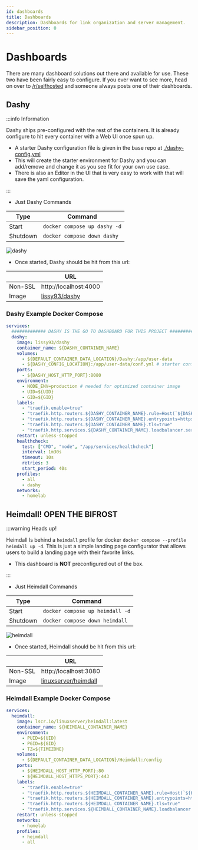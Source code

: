 ```yaml
---
id: dashboards
title: Dashboards
description: Dashboards for link organization and server management.
sidebar_position: 0
---
```


# Dashboards

There are many dashboard solutions out there and available for use. These two have been fairly easy to configure. If you ever want to see more, head on over to [/r/selfhosted](https://reddit.com/r/selfhosted) and someone always posts one of their dashboards.

## Dashy

:::info Information

Dashy ships pre-configured with the rest of the containers. It is already configure to hit every container with a Web UI once spun up.

- A starter Dashy configuration file is given in the base repo at [./dashy-config.yml](https://github.com/Homemediadocker/Home-Media-Docker/blob/main/dashy-config.yml)
- This will create the starter environment for Dashy and you can add/remove and change it as you see fit for your own use case.
- There is also an Editor in the UI that is very easy to work with that will save the yaml configuration.

:::

- Just Dashy Commands

| Type     | Command                      |
| -------- | ---------------------------- |
| Start    | `docker compose up dashy -d` |
| Shutdown | `docker compose down dashy`  |

<img src="/Home-Media-Docker/img/dashy.png" alt="dashy" />

- Once started, Dashy should be hit from this url:

|         | URL                                                                    |
| ------- | ---------------------------------------------------------------------- |
| Non-SSL | http://localhost:4000                                                  |
| Image   | [lissy93/dashy](https://dashy.to/docs/deployment#using-docker-compose) |

### Dashy Example Docker Compose

```yaml
services:
  ############# DASHY IS THE GO TO DASHBOARD FOR THIS PROJECT ##################
  dashy:
    image: lissy93/dashy
    container_name: ${DASHY_CONTAINER_NAME}
    volumes:
      - ${DEFAULT_CONTAINER_DATA_LOCATION}/Dashy:/app/user-data
      - ${DASHY_CONFIG_LOCATION}:/app/user-data/conf.yml # starter config for all the stuff in this docker compose
    ports:
      - ${DASHY_HOST_HTTP_PORT}:8080
    environment:
      - NODE_ENV=production # needed for optimized container image
      - UID=${UID}
      - GID=${GID}
    labels:
      - "traefik.enable=true"
      - "traefik.http.routers.${DASHY_CONTAINER_NAME}.rule=Host(`${DASHY_CONTAINER_NAME}.${PROJECT_HOSTNAME}`)"
      - "traefik.http.routers.${DASHY_CONTAINER_NAME}.entrypoints=https"
      - "traefik.http.routers.${DASHY_CONTAINER_NAME}.tls=true"
      - "traefik.http.services.${DASHY_CONTAINER_NAME}.loadbalancer.server.port=${DASHY_HOST_HTTP_PORT}"
    restart: unless-stopped
    healthcheck:
      test: ["CMD", "node", "/app/services/healthcheck"]
      interval: 1m30s
      timeout: 10s
      retries: 3
      start_period: 40s
    profiles:
      - all
      - dashy
    networks:
      - homelab

```

## Heimdall! OPEN THE BIFROST

:::warning Heads up!

Heimdall Is behind a `heimdall` profile for docker `docker compose --profile heimdall up -d`. This is just a simple landing page configurator that allows users to build a landing page with their favorite links.

- This dashboard is **NOT** preconfigured out of the box.

:::

- Just Heimdall Commands

| Type     | Command                         |
| -------- | ------------------------------- |
| Start    | `docker compose up heimdall -d` |
| Shutdown | `docker compose down heimdall`  |

<img src="/Home-Media-Docker/img/heimdall.png" alt="heimdall" />

- Once started, Heimdall should be hit from this url:

|         | URL                                                                         |
| ------- | --------------------------------------------------------------------------- |
| Non-SSL | http://localhost:3080                                                       |
| Image   | [linuxserver/heimdall](https://docs.linuxserver.io/images/docker-heimdall/) |

### Heimdall Example Docker Compose

```yaml
services:
  heimdall:
    image: lscr.io/linuxserver/heimdall:latest
    container_name: ${HEIMDALL_CONTAINER_NAME}
    environment:
      - PUID=${UID}
      - PGID=${GID}
      - TZ=${TIMEZONE}
    volumes:
      - ${DEFAULT_CONTAINER_DATA_LOCATION}/Heimdall:/config
    ports:
      - ${HEIMDALL_HOST_HTTP_PORT}:80
      - ${HEIMDALL_HOST_HTTPS_PORT}:443
    labels:
      - "traefik.enable=true"
      - "traefik.http.routers.${HEIMDALL_CONTAINER_NAME}.rule=Host(`${HEIMDALL_CONTAINER_NAME}.${PROJECT_HOSTNAME}`)"
      - "traefik.http.routers.${HEIMDALL_CONTAINER_NAME}.entrypoints=https"
      - "traefik.http.routers.${HEIMDALL_CONTAINER_NAME}.tls=true"
      - "traefik.http.services.${HEIMDALL_CONTAINER_NAME}.loadbalancer.server.port=${HEIMDALL_HOST_HTTP_PORT}"
    restart: unless-stopped
    networks:
      - homelab
    profiles:
      - heimdall
      - all
```
